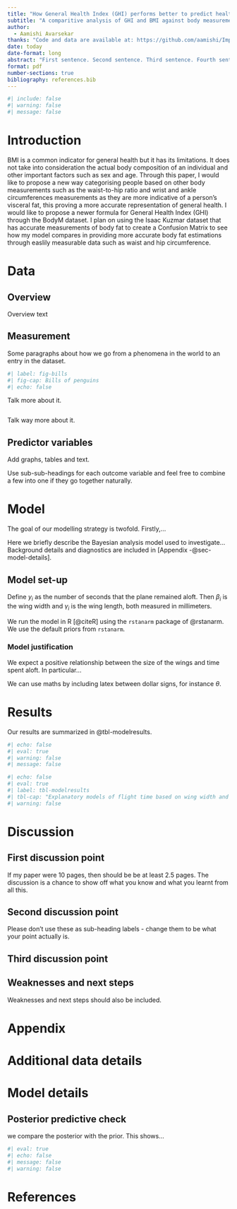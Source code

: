 ```yaml
---
title: "How General Health Index (GHI) performs better to predict health levels"
subtitle: "A comparitive analysis of GHI and BMI against body measurements"
author: 
  - Aamishi Avarsekar
thanks: "Code and data are available at: https://github.com/aamishi/ImprovedGeneralHealthIndex/"
date: today
date-format: long
abstract: "First sentence. Second sentence. Third sentence. Fourth sentence."
format: pdf
number-sections: true
bibliography: references.bib
---
```


```r
#| include: false
#| warning: false
#| message: false


```


# Introduction

BMI is a common indicator for general health but it has its limitations. It does not take into consideration the actual body composition of an individual and other important factors such as sex and age. Through this paper, I would like to propose a new way categorising people based on other body measurements such as the waist-to-hip ratio and wrist and ankle circumferences measurements as they are more indicative of a person's visceral fat, this proving a more accurate representation of general health. I would like to propose a newer formula for General Health Index (GHI) through the BodyM dataset. I plan on using the Isaac Kuzmar dataset that has accurate measurements of body fat to create a Confusion Matrix to see how my model compares in providing more accurate body fat estimations through easlily measurable data such as waist and hip circumference.






# Data {#sec-data}

## Overview


Overview text

## Measurement
	
Some paragraphs about how we go from a phenomena in the world to an entry in the dataset.


```r
#| label: fig-bills
#| fig-cap: Bills of penguins
#| echo: false
```

Talk more about it.


```r

```

Talk way more about it. 

## Predictor variables

Add graphs, tables and text.

Use sub-sub-headings for each outcome variable and feel free to combine a few into one if they go together naturally.








# Model

The goal of our modelling strategy is twofold. Firstly,...

Here we briefly describe the Bayesian analysis model used to investigate... Background details and diagnostics are included in [Appendix -@sec-model-details].

## Model set-up

Define $y_i$ as the number of seconds that the plane remained aloft. Then $\beta_i$ is the wing width and $\gamma_i$ is the wing length, both measured in millimeters.  

\begin{align} 
y_i|\mu_i, \sigma &\sim \mbox{Normal}(\mu_i, \sigma) \\
\mu_i &= \alpha + \beta_i + \gamma_i\\
\alpha &\sim \mbox{Normal}(0, 2.5) \\
\beta &\sim \mbox{Normal}(0, 2.5) \\
\gamma &\sim \mbox{Normal}(0, 2.5) \\
\sigma &\sim \mbox{Exponential}(1)
\end{align}

We run the model in R [@citeR] using the `rstanarm` package of @rstanarm. We use the default priors from `rstanarm`.


### Model justification

We expect a positive relationship between the size of the wings and time spent aloft. In particular...

We can use maths by including latex between dollar signs, for instance $\theta$.


# Results

Our results are summarized in @tbl-modelresults.

```r
#| echo: false
#| eval: true
#| warning: false
#| message: false

```

```r
#| echo: false
#| eval: true
#| label: tbl-modelresults
#| tbl-cap: "Explanatory models of flight time based on wing width and wing length"
#| warning: false

```




# Discussion

## First discussion point {#sec-first-point}

If my paper were 10 pages, then should be be at least 2.5 pages. The discussion is a chance to show off what you know and what you learnt from all this. 

## Second discussion point

Please don't use these as sub-heading labels - change them to be what your point actually is.

## Third discussion point

## Weaknesses and next steps

Weaknesses and next steps should also be included.

\newpage

\appendix

# Appendix {-}


# Additional data details

# Model details {#sec-model-details}

## Posterior predictive check

we compare the posterior with the prior. This shows... 

```r
#| eval: true
#| echo: false
#| message: false
#| warning: false
```



\newpage


# References


